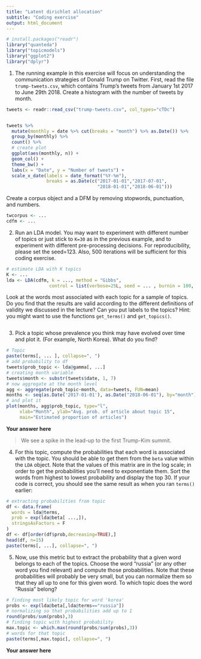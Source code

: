 ```yaml
---
title: "Latent dirichlet allocation"
subtitle: "Coding exercise"
output: html_document
---
```


```r
# install.packages("readr")
library("quanteda")
library("topicmodels")
library("ggplot2")
library("dplyr")
```


1. The running example in this exercise will focus on understanding the communication strategies of Donald Trump on Twitter. First, read the file `trump-tweets.csv`, which contains Trump's tweets from January 1st 2017 to June 29th 2018. Create a histogram with the number of tweets by month.

```r
tweets <- readr::read_csv("trump-tweets.csv", col_types="cTDc")


tweets %>% 
  mutate(monthly = date %>% cut(breaks = "month") %>% as.Date()) %>% 
  group_by(monthly) %>% 
  count() %>% 
  # create plot
  ggplot(aes(monthly, n)) + 
  geom_col() + 
  theme_bw() +
  labs(x = "Date", y = "Number of tweets") +
  scale_x_date(labels = date_format("%Y-%m"),
               breaks = as.Date(c("2017-01-01","2017-07-01", 
                                  "2018-01-01","2018-06-01"))) 
```

Create a corpus object and a DFM by removing stopwords, punctuation, and numbers.

```r
twcorpus <- ...
cdfm <- ...
```

2. Run an LDA model. You may want to experiment with different number of topics or just stick to `K=30` as in the previous example, and to experiment with different pre-processing decisions. For reproducibility, please set the seed=123. Also, 500 iterations will be sufficient for this coding exercise. 

```r
# estimate LDA with K topics
K <- ...
lda <- LDA(cdfm, k = ..., method = "Gibbs", 
                control = list(verbose=25L, seed = ... , burnin = 100, iter = ...))
```

Look at the words most associated with each topic for a sample of topics. Do you find that the results are valid according to the different definitions of validity we discussed in the lecture? Can you put labels to the topics? Hint: you might want to use the functions `get_terms()` and `get_topics()`. 

```r

```

3. Pick a topic whose prevalence you think may have evolved over time and plot it. (For example, North Korea). What do you find?

```r
# Topic 
paste(terms[, ... ], collapse=", ")
# add probability to df
tweets$prob_topic <- lda@gamma[, ...]
# creating month variable
tweets$month <- substr(tweets$date, 1, 7)
# now aggregate at the month level
agg <- aggregate(prob_topic~month, data=tweets, FUN=mean)
months <- seq(as.Date('2017-01-01'), as.Date("2018-06-01"), by="month")
# and plot it
plot(months, agg$prob_topic, type="l", 
     xlab="Month", ylab="Avg. prob. of article about topic 15",
     main="Estimated proportion of articles")

```

**Your answer here**

> We see a spike in the lead-up to the first Trump-Kim summit.


4. For this topic, compute the probabilities that each word is associated with the topic. You should be able to get them from the `beta` value within the `LDA` object. Note that the values of this matrix are in the log scale; in order to get the probabilities you'll need to exponentiate them. Sort the words from highest to lowest probability and display the top 30. If your code is correct, you should see the same result as when you ran `terms()` earlier:

```r
# extracting probabilities from topic 
df <- data.frame(
  words = lda@terms,
  prob = exp(lda@beta[ ...,]),
  stringsAsFactors = F
)
df <- df[order(df$prob,decreasing=TRUE),]
head(df, n=15)
paste(terms[, ...], collapse=", ")
```

5. Now, use this metric but to extract the probability that a given word belongs to each of the topics. Choose the word "russia" (or any other word you find relevant) and compute those probabilities. Note that these probabilities will probably be very small, but you can normalize them so that they all up to one for this given word. To which topic does the word "Russia" belong?


```r
# finding most likely topic for word 'korea'
probs <- exp(lda@beta[,lda@terms=="russia"])
# normalizing so that probabilities add up to 1
round(probs/sum(probs),3)
# finding topic with highest probability
max.topic <- which.max(round(probs/sum(probs),3))
# words for that topic
paste(terms[,max.topic], collapse=", ")
```

**Your answer here**

> 


